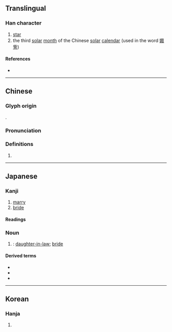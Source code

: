 {{character info/new}}
==Translingual==

===Han character===
{{Han char|rn=38|rad=女|as=08|sn=11|four=41447|canj=VSJE|ids=⿰女取}}

# [[star]]
# the third [[solar]] [[month]] of the Chinese [[w:Chinese_calendar#Modern_Chinese_calendar|solar]] [[calendar]] (used in the word [[娵訾]])

====References====
* {{Han ref|kx=0263.290|dkj=06364|dj=0530.170|hdz=21055.100|uh=5A35|ud=23093|bh=D4D4|bd=54484}}

----

==Chinese==
{{zh-forms}}

===Glyph origin===
{{Han etym}}
{{Han compound|女|取|ls=psc|c1=s|c2=p}}.

===Pronunciation===
{{zh-pron
|m=jū
|c=zau1,zeoi1
|mc=y
|oc=y
|cat=
}}

===Definitions===
{{zh-hanzi}}

# {{rfdef|zh}}

----

==Japanese==

===Kanji===
{{ja-kanji|grade=|rs=女08}}

# [[marry]]
# [[bride]]

====Readings====
{{ja-readings
|goon=す
|kanon=しゅ
|kun=よめ-
}}

===Noun===
{{ja-kanjitab|yomi=k|よめ}}
{{ja-noun|よめ}}

# {{alt sp|ja|嫁|tr=yome|sort=よめ}}: [[daughter-in-law]]; [[bride]]

====Derived terms====
* {{ja-r|娵%入り|よめ%いり}}
* {{ja-r|娵%女|よめ%じょ}}
* {{ja-r|大%娵|おお%よめ}}

----

==Korean==

===Hanja===
{{ko-hanja|hangeul=추|rv=chu|mr=ch'u}}

# {{rfdef|ko|sort=女08}}